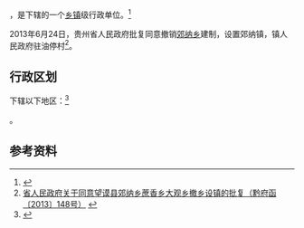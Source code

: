 {{中国乡级行政区|52/23/26/202/000}}

'''{{PAGENAMEBASE}}'''，是{{PRC admin/fullname|52/23/26/202/000|3}}下辖的一个[[乡镇|乡镇]]级行政单位。<ref>{{PRC admin/ref sgc|{{PRC admin/parent|52/23/26/202/000}}}}</ref>

2013年6月24日，贵州省人民政府批复同意撤销[[郊纳乡|郊纳乡]]建制，设置郊纳镇，镇人民政府驻油停村<ref>[http://www.gzgov.gov.cn/xxgk/jbxxgk/fgwj/zfwj/qfh/201507/t20150703_298126.html 省人民政府关于同意望谟县郊纳乡蔗香乡大观乡撤乡设镇的批复（黔府函〔2013〕148号）] {{webarchive|url=https://web.archive.org/web/20170906183451/http://www.gzgov.gov.cn/xxgk/jbxxgk/fgwj/zfwj/qfh/201507/t20150703_298126.html |date=2017-09-06 }}</ref>。

== 行政区划 ==

{{PAGENAMEBASE}}下辖以下地区：<ref>{{PRC admin/ref sgc|52/23/26/202/000}}</ref>

{{PRC admin/children|52/23/26/202/000}}。

== 参考资料 ==

{{reflist}}

{{行政区划小作品}}
{{PRC admin/navcat|52/23/26/202/000}}